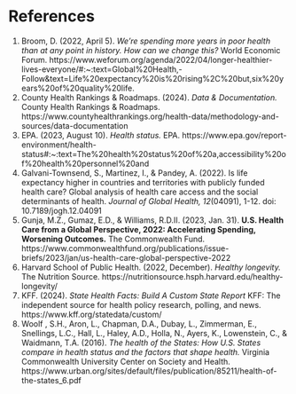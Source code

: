 # References
1. Broom, D. (2022, April 5). *We’re spending more years in poor health than at any point in history. How can we change this?* World Economic Forum. https://www.weforum.org/agenda/2022/04/longer-healthier-lives-everyone/#:~:text=Global%20Health,-Follow&text=Life%20expectancy%20is%20rising%2C%20but,six%20years%20of%20quality%20life.
2. County Health Rankings & Roadmaps. (2024). *Data & Documentation.* County Health Rankings & Roadmaps. https://www.countyhealthrankings.org/health-data/methodology-and-sources/data-documentation
3. EPA. (2023, August 10). *Health status.* EPA. https://www.epa.gov/report-environment/health-status#:~:text=The%20health%20status%20of%20a,accessibility%20of%20health%20personnel%20and
4. Galvani-Townsend, S., Martinez, I., & Pandey, A. (2022). Is life expectancy higher in countries and territories with publicly funded health care? Global analysis of health care access and the social determinants of health. *Journal of Global Health, 12*(04091), 1-12. doi: 10.7189/jogh.12.04091
5. Gunja, M.Z., Gumaz, E.D., & Williams, R.D.II. (2023, Jan. 31). **U.S. Health Care from a Global Perspective, 2022: Accelerating Spending, Worsening Outcomes.** The Commonwealth Fund. https://www.commonwealthfund.org/publications/issue-briefs/2023/jan/us-health-care-global-perspective-2022  
6. Harvard School of Public Health. (2022, December). *Healthy longevity.* The Nutrition Source. https://nutritionsource.hsph.harvard.edu/healthy-longevity/ 
7. KFF. (2024). *State Health Facts: Build A Custom State Report* KFF: The independent source for health policy research, polling, and news. https://www.kff.org/statedata/custom/
8. Woolf , S.H., Aron, L., Chapman, D.A., Dubay, L., Zimmerman, E., Snellings, L.C., Hall, L., Haley, A.D., Holla, N., Ayers, K., Lowenstein, C., & Waidmann, T.A. (2016). *The health of the States: How U.S. States compare in health status and the factors that shape health.* Virginia Commonwealth University Center on Society and Health. https://www.urban.org/sites/default/files/publication/85211/health-of-the-states_6.pdf


